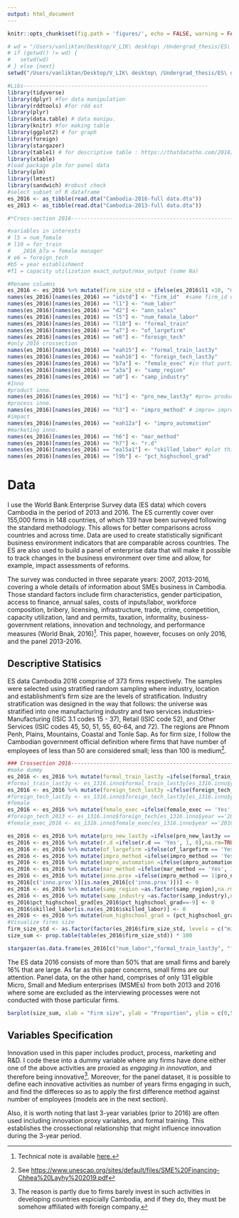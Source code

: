```yaml
---
output: html_document
---
```



```r
knitr::opts_chunk$set(fig.path = 'figures/', echo = FALSE, warning = FALSE, message = FALSE)
```


```r
# wd = "/Users/vanliktan/Desktop/V_LIK\ desktop\ /Undergrad_thesis/ES\ data/data"
# if (getwd() != wd) {
#   setwd(wd)
# } else {next}
setwd("/Users/vanliktan/Desktop/V_LIK\ desktop\ /Undergrad_thesis/ES\ data/data")

#Libs----------------------------------------------------------
library(tidyverse)
library(dplyr) #for data manipulation
library(rddtools) #for rdd est
library(plyr)
library(data.table) # data manipu.
library(knitr) #for making table
library(ggplot2) # for graph
library(foreign)
library(stargazer)
library(table1) # for descriptive table : https://thatdatatho.com/2018/08/20/easily-create-descriptive-summary-statistic-tables-r-studio/
library(xtable) 
#load package plm for panel data 
library(plm)
library(lmtest)
library(sandwich) #robust check
#select subset of R dataframe
es_2016 <- as_tibble(read.dta("Cambodia-2016-full data.dta"))
es_2013 <- as_tibble(read.dta("Cambodia-2013-full data.dta"))
```

<!-- #Cross-section 2016 -->
```r
#*Cross-section 2016----------------------------------------------------------

#variables in interests
# l5 = num_female
# l10 = for_train
#   _2016_b7a = female manager
# e6 = foreign_tech
#b5 = year establishment
#f1 = capacity utilization exact_output/max_output (some Na)

#Rename columns
es_2016 <- es_2016 %>% mutate(firm_size_std = ifelse(es_2016$l1 <10, "micro", ifelse(es_2016$l1 <50, "small", ifelse(es_2016$l1 <100, "medium", "large")))) # create new variables: firm_size_std follow the official doc
names(es_2016)[names(es_2016) == "idstd"] <- "firm_id"  #same firm_id use idstd2016
names(es_2016)[names(es_2016) == "l1"] <- "num_labor" 
names(es_2016)[names(es_2016) == "d2"] <- "ann_sales"
names(es_2016)[names(es_2016) == "l5"] <- "num_female_labor" 
names(es_2016)[names(es_2016) == "l10"] <- "formal_train" 
names(es_2016)[names(es_2016) == "a7"] <- "of_largefirm" 
names(es_2016)[names(es_2016) == "e6"] <- "foreign_tech" 
#only 2016 crossection
names(es_2016)[names(es_2016) == "eah15"] <- "formal_train_last3y" 
names(es_2016)[names(es_2016) == "eah16"] <- "foreign_tech_last3y" 
names(es_2016)[names(es_2016) == "b7a"] <- "female_exec" #in that particular year
names(es_2016)[names(es_2016) == "a3a"] <- "samp_region"
names(es_2016)[names(es_2016) == "a0"] <- "samp_industry"
#Inno
#product inno.
names(es_2016)[names(es_2016) == "h1"] <- "pro_new_last3y" #pro= product
#process inno.
names(es_2016)[names(es_2016) == "h3"] <- "impro_method" # impro= improvement on process 
#impact
names(es_2016)[names(es_2016) == "eah12a"] <- "impro_automation"
#marketing inno.
names(es_2016)[names(es_2016) == "h6"] <- "mar_method"
names(es_2016)[names(es_2016) == "h7"] <- "r.d"
names(es_2016)[names(es_2016) == "eal5a1"] <- "skilled_labor" #plot this 
names(es_2016)[names(es_2016) == "l9b"] <- "pct_highschool_grad"

```

# Data

I use the World Bank Enterprise Survey data (ES data) which covers Cambodia in the period of 2013 and 2016. The ES currently cover over 155,000 firms in 148 countries, of which 139 have been surveyed following the standard methodology. This allows for better comparisons across countries and across time. Data are used to create statistically significant business environment indicators that are comparable across countries. The ES are also used to build a panel of enterprise data that will make it possible to track changes in the business environment over time and allow, for example, impact assessments of reforms. 

The survey was conducted in three separate years: 2007, 2013-2016, covering a whole details of information about SMEs business in Cambodia. Those standard factors include firm characteristics, gender participation, access to finance, annual sales, costs of inputs/labor, workforce composition, bribery, licensing, infrastructure, trade, crime, competition, capacity utilization, land and permits, taxation, informality, business-government relations, innovation and technology, and performance measures (World Bnak, 2016)^[Technical note is available [here.](http://www.enterprisesurveys.org/%7E/media/GIAWB/EnterpriseSurveys/Documents/Methodology/Sampling_Note.pdf)
]. This paper, however, focuses on only 2016, and the panel 2013-2016.

## Descriptive Statisics

ES data Cambodia 2016 comprise of 373 firms respectively. The samples were selected using stratified random sampling where industry, location and establishment's firm size are the levels of stratification. Industry stratification was designed in the way that follows: the universe was stratified into one manufacturing industry and two services industries- Manufacturing (ISIC 3.1 codes 15 - 37), Retail (ISIC code 52), and Other Services (ISIC codes 45, 50, 51, 55, 60-64, and 72). The regions are Phnom Penh, Plains, Mountains, Coastal and Tonle Sap. As for firm size, I follow the Cambodian government official definition where firms that have number of employees of less than 50 are considered small; less than 100 is medium^[See  [https://www.unescap.org/sites/default/files/SME%20Financing-Chhea%20Layhy%202019.pdf](https://www.unescap.org/sites/default/files/SME%20Financing-Chhea%20Layhy%202019.pdf)]. 

```r
### Crossection 2016-----------------------------------------------------------------------------------
#make dummy
es_2016 <- es_2016 %>% mutate(formal_train_last3y =ifelse(formal_train_last3y == 'Yes', 1,0))
#formal_train_last3y <- es_1316.inno$formal_train_last3y[es_1316.inno$year =='2016']
es_2016 <- es_2016 %>% mutate(foreign_tech_last3y =ifelse(foreign_tech_last3y == 'Yes', 1,0))
#foreign_tech_last3y <- es_1316.inno$foreign_tech_last3y[es_1316.inno$year =='2016']
#female
es_2016 <- es_2016 %>% mutate(female_exec =ifelse(female_exec == 'Yes', 1, 0)) # if either one of these is Yes
#foreign_tech_2013 <- es_1316.inno$foreign_tech[es_1316.inno$year =='2013']
#female_exec_2016 <- es_1316.inno$female_exec[es_1316.inno$year =='2016']

es_2016 <- es_2016 %>% mutate(pro_new_last3y =ifelse(pro_new_last3y == 'Yes', 1, 0),na.rm=TRUE)
es_2016 <- es_2016 %>% mutate(r.d =ifelse(r.d == 'Yes', 1, 0),na.rm=TRUE)
es_2016 <- es_2016 %>% mutate(of_largefirm =ifelse(of_largefirm == 'Yes', 1, 0),na.rm=TRUE)
es_2016 <- es_2016 %>% mutate(impro_method =ifelse(impro_method == 'Yes', 1, 0),na.rm=TRUE)
es_2016 <- es_2016 %>% mutate(impro_automation =ifelse(impro_automation == 'Yes', 1, 0), na.rm=TRUE)
es_2016 <- es_2016 %>% mutate(mar_method =ifelse(mar_method == 'Yes', 1, 0), na.rm=TRUE)
es_2016 <- es_2016 %>% mutate(inno.prox =ifelse(impro_method == 1|pro_new_last3y == 1 |impro_automation ==1|mar_method == 1|r.d ==1, 1, 0))
es_2016[c('inno.prox')][is.na(es_2016[c('inno.prox')])] <- 0
es_2016 <- es_2016 %>% mutate(samp_region =as.factor(samp_region),na.rm=TRUE )
es_2016 <- es_2016 %>% mutate(samp_industry =as.factor(samp_industry),na.rm=TRUE )
es_2016$pct_highschool_grad[es_2016$pct_highschool_grad==-9] <- 0 
es_2016$skilled_labor[is.na(es_2016$skilled_labor)] <- 0 
es_2016 <- es_2016 %>% mutate(num_highschool_grad = (pct_highschool_grad/100)* num_labor)
#Visualize firms size
firm_size_std <- as.factor(factor(es_2016$firm_size_std, levels = c("micro", "small", "medium", "large")))
size_sum <- prop.table(table(es_2016$firm_size_std)) * 100
```

<!-- # stargazer works only with dataframe not tibble -->
<!-- # Change variable names avoid special characters like _. Replace that ¥¥ in the front -->
<!-- #"samp_region", "samp_industry": don't know how to include these  -->
```r

stargazer(as.data.frame(es_2016[c("num_labor","formal_train_last3y", "foreign_tech_last3y","pro_new_last3y", "impro_method", "mar_method", "r.d", "female_exec", "of_largefirm", "skilled_labor", "num_highschool_grad")]),  title="Descriptive Statistics on Selected Variables (ES data 2016)", type = 'latex', summary.logical = FALSE,covariate.labels=c("number of labor","formal training(last3y)", "foreign technology(last3y)","product innovation(last3y)", "process innovation(last3y)", "marketing innovation(last3y)", "R\\&D investment(last3y)", "female executive", "part of large firm", "number of skilled labors", "number of highschool grad"), font.size = 'small', align = TRUE, column.sep.width = '-10pt', header = FALSE, notes = c("Note: variables with (last3y) at the end refers to during the period of 3 ","years prior to 2016, has the firm been doing each particular innovation."))
```




The ES data 2016 consists of more than 50% that are small firms and barely 16% that are large. As far as this paper concerns, small firms are our attention. Panel data, on the other hand, comprises of only 131 eligible Micro, Small and Medium enterprises (MSMEs) from both 2013 and 2016 where some are excluded as the interviewing processes were not conducted with those particular firms. 

```r
barplot(size_sum, xlab = "Firm size", ylab = "Proportion", ylim = c(0,50))
```
<!-- ![Frequency of Firm Size (ES 2016)](figure1.pdf) -->

## Variables Specification

Innovation used in this paper includes product, process, marketing and R&D. I code these into a dummy variable where any firms have done either one of the above activities are proxied as _engaging in innovation_, and therefore being innovative^[The reason is partly due to firms barely invest in such activities in developing countries espicially Cambodia, and if they do, they must be somehow affiliated with foreign company.]. Moreover, for the panel dataset, it is possible to define each innovative activities as number of years firms engaging in such, and find the differeces so as to apply the first difference method against number of employees (models are in the next section). 

Also, it is worth noting that last 3-year variables (prior to 2016) are often used including innovation proxy variables, and formal training. This establishes the crossectional relationship that might influence innovation during the 3-year period. 





